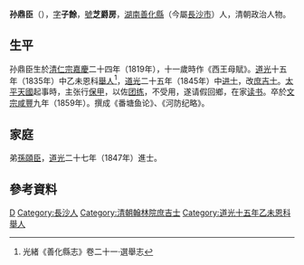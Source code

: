 {{Otheruses|other=名为孙鼎臣的其他人物|丁辰}}

'''孙鼎臣'''（{{bd|1819年||1859年|catIdx=S孫}}），[[表字|字]]'''子餘'''，[[號|號]]'''芝爵房'''，[[湖南|湖南]][[善化縣|善化縣]]（今屬[[長沙市|長沙市]]）人，清朝政治人物。

== 生平 ==
孙鼎臣生於[[清仁宗|清仁宗]][[嘉慶|嘉慶]]二十四年（1819年），十一歲時作《西王母賦》。[[道光|道光]]十五年（1835年）中乙未恩科[[舉人|舉人]]<ref>光緒《善化縣志》卷二十一·選舉志</ref>，[[道光|道光]]二十五年（1845年）中[[进士|进士]]，改[[庶吉士|庶吉士]]。[[太平天國|太平天國]]起事時，主张行[[保甲|保甲]]，以佐[[团练|团练]]，不受用，遂请假回鄉，在家[[读书|读书]]。卒於[[清文宗|文宗]][[咸豐|咸豐]]九年（1859年）。撰成《番塘鱼论》、《河防纪略》。

== 家庭 ==
弟[[孫頤臣|孫頤臣]]，[[道光|道光]]二十七年（1847年）進士。

== 參考資料 ==
{{reflist}}

{{道光二十五年乙巳恩科殿試金榜}}

{{Authority control}}
{{DEFAULTSORT:Sun孫}}
[[Category:孙姓|D]]
[[Category:長沙人|Category:長沙人]]
[[Category:清朝翰林院庶吉士|Category:清朝翰林院庶吉士]]
[[Category:道光十五年乙未恩科舉人|Category:道光十五年乙未恩科舉人]]

{{清朝人物小作品}}